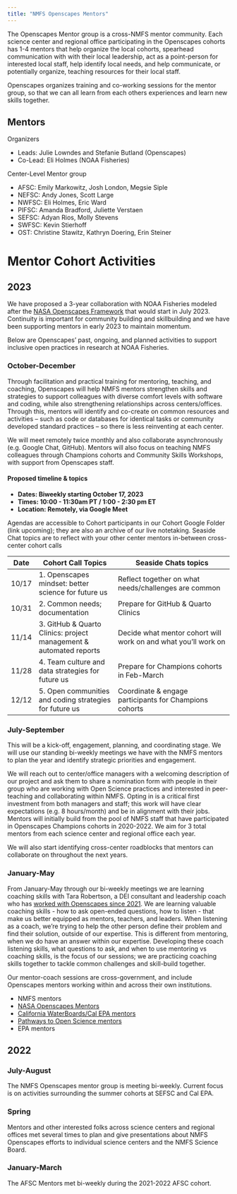 ```yaml
---
title: "NMFS Openscapes Mentors"
---
```


The Openscapes Mentor group is a cross-NMFS mentor community. Each science center and regional office participating in the Openscapes cohorts has 1-4 mentors that help organize the local cohorts, spearhead communication with with their local leadership, act as a point-person for interested local staff, help identify local needs, and help communicate, or potentially organize, teaching resources for their local staff.

Openscapes organizes training and co-working sessions for the mentor group, so that we can all learn from each others experiences and learn new skills together.  

## Mentors

Organizers

* Leads: Julie Lowndes and Stefanie Butland (Openscapes)
* Co-Lead: Eli Holmes (NOAA Fisheries)

Center-Level Mentor group

* AFSC: Emily Markowitz, Josh London, Megsie Siple
* NEFSC: Andy Jones, Scott Large
* NWFSC: Eli Holmes, Eric Ward
* PIFSC: Amanda Bradford, Juliette Verstaen
* SEFSC: Adyan Rios, Molly Stevens
* SWFSC: Kevin Stierhoff
* OST: Christine Stawitz, Kathryn Doering, Erin Steiner


# Mentor Cohort Activities 

## 2023

We have proposed a 3-year collaboration with NOAA Fisheries modeled after the [NASA Openscapes Framework](https://openscapes.github.io/approach-guide/mentors-framework) that would start in July 2023. Continuity is important for  community building and skillbuilding and we have been supporting mentors in early 2023 to maintain momentum.

Below are Openscapes' past, ongoing, and planned activities to support inclusive open practices in research at NOAA Fisheries.

### October-December

Through facilitation and practical training for mentoring, teaching, and coaching, Openscapes will help NMFS mentors strengthen skills and strategies to support colleagues with diverse comfort levels with software and coding, while also strengthening relationships across centers/offices. Through this, mentors will identify and co-create on common resources and activities – such as code or databases for identical tasks or community developed standard practices – so there is less reinventing at each center. 

We will meet remotely twice monthly and also collaborate asynchronously (e.g. Google Chat, GitHub). Mentors will also focus on teaching NMFS colleagues through Champions cohorts and Community Skills Workshops, with support from Openscapes staff. 

#### Proposed timeline & topics  

- **Dates: Biweekly starting October 17, 2023** 
- **Times: 10:00 - 11:30am PT / 1:00 - 2:30 pm ET**
- **Location: Remotely, via Google Meet**

Agendas are accessible to Cohort participants in our Cohort Google Folder (link upcoming); they are also an archive of our live notetaking. Seaside Chat topics are to reflect with your other center mentors in-between cross-center cohort calls 

Date | Cohort Call Topics          |       Seaside Chats topics
----| ----------------------|--------------------------------
10/17 | 1. Openscapes mindset: better science for future us | Reflect together on what needs/challenges are common
10/31 | 2. Common needs; documentation | Prepare for GitHub & Quarto Clinics
11/14 | 3. GitHub & Quarto Clinics: project management & automated reports | Decide what mentor cohort will work on and what you'll work on
11/28 | 4. Team culture and data strategies for future us | Prepare for Champions cohorts in Feb-March
12/12 | 5. Open communities and coding strategies for future us | Coordinate & engage participants for Champions cohorts


### July-September

This will be a kick-off, engagement, planning, and coordinating stage. We will use our standing bi-weekly meetings we have with the NMFS mentors to plan the year and identify strategic priorities and engagement.

We will reach out to center/office managers with a welcoming description of our project and ask them to share a nomination form with people in their group who are working with Open Science practices and interested in peer-teaching and collaborating within NMFS. Opting in is a critical first investment from both managers and staff; this work will have clear expectations (e.g. 8 hours/month) and be in alignment with their jobs. Mentors will initially build from the pool of NMFS staff that have participated in Openscapes Champions cohorts in 2020-2022. We aim for 3 total mentors from each science center and regional office each year. 

We will also start identifying cross-center roadblocks that mentors can collaborate on throughout the next years. 

### January-May

From January-May through our bi-weekly meetings we are learning coaching skills with Tara Robertson, a DEI consultant and leadership coach who has [worked with Openscapes since 2021](https://www.openscapes.org/blog/2021/05/27/tara-robertson/). We are learning valuable coaching skills - how to ask open-ended questions, how to listen - that make us better equipped as mentors, teachers, and leaders. When listening as a coach, we're trying to help the other person define their problem and find their solution, outside of our expertise. This is different from mentoring, when we do have an answer within our expertise. Developing these coach listening skills, what questions to ask, and when to use mentoring vs coaching skills, is the focus of our sessions; we are practicing coaching skills together to tackle common challenges and skill-build together.

Our mentor-coach sessions are cross-government, and include Openscapes mentors working within and across their own institutions. 

- NMFS mentors 
- [NASA Openscapes Mentors](https://nasa-openscapes.github.io/mentors.html) 
- [California WaterBoards/Cal EPA mentors](https://cawaterboarddatacenter.github.io/swrcb-openscapes/)
- [Pathways to Open Science mentors](https://openscapes.github.io/pathways-to-open-science/)
- EPA mentors



## 2022

### July-August

The NMFS Openscapes mentor group is meeting bi-weekly. Current focus is on activities surrounding the summer cohorts at SEFSC and Cal EPA.

### Spring 

Mentors and other interested folks across science centers and regional offices met several times to plan and give presentations about NMFS Openscapes efforts to individual science centers and the NMFS Science Board.

### January-March

The AFSC Mentors met bi-weekly during the 2021-2022 AFSC cohort. 

